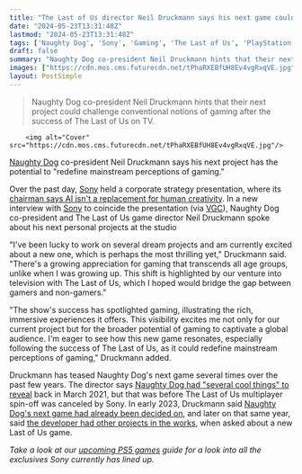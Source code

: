 ```yaml
---
title: "The Last of Us director Neil Druckmann says his next game could 'redefine mainstream perceptions of gaming' - but it still doesn't sound like The Last of Us 3"
date: "2024-05-23T13:31:48Z"
lastmod: "2024-05-23T13:31:48Z"
tags: ['Naughty Dog', 'Sony', 'Gaming', 'The Last of Us', 'PlayStation', 'PS5']
draft: false
summary: "Naughty Dog co-president Neil Druckmann hints that their next project could challenge conventional notions of gaming after the success of The Last of Us on TV."
images: ["https://cdn.mos.cms.futurecdn.net/tPhaRXEBfUH8Ev4vgRxqVE.jpg"]
layout: PostSimple
---
```

> Naughty Dog co-president Neil Druckmann hints that their next project could challenge conventional notions of gaming after the success of The Last of Us on TV.


        <img alt="Cover" src="https://cdn.mos.cms.futurecdn.net/tPhaRXEBfUH8Ev4vgRxqVE.jpg"/>
        
[Naughty Dog](https://www.gamesradar.com/tag/naughty-dog/) co-president Neil Druckmann says his next project has the potential to "redefine mainstream perceptions of gaming."

Over the past day, [Sony](https://www.gamesradar.com/tag/sony/) held a corporate strategy presentation, where its [chairman says AI isn't a replacement for human creativity](https://www.gamesradar.com/games/sony-ceo-says-although-ai-has-been-used-for-creation-its-not-a-substitute-for-human-creativity/). In a new interview with [Sony](https://www.sony.com/en/SonyInfo/creative-entertainment-vision/interview/2.html) to coincide the presentation (via [VGC](https://www.videogameschronicle.com/news/neil-druckmann-says-new-naughty-dog-title-could-redefine-mainstream-perceptions-of-gaming/)), Naughty Dog co-president and The Last of Us game director Neil Druckmann spoke about his next personal projects at the studio

"I've been lucky to work on several dream projects and am currently excited about a new one, which is perhaps the most thrilling yet," Druckmann said. "There's a growing appreciation for gaming that transcends all age groups, unlike when I was growing up. This shift is highlighted by our venture into television with The Last of Us, which I hoped would bridge the gap between gamers and non-gamers."

"The show's success has spotlighted gaming, illustrating the rich, immersive experiences it offers. This visibility excites me not only for our current project but for the broader potential of gaming to captivate a global audience. I'm eager to see how this new game resonates, especially following the success of The Last of Us, as it could redefine mainstream perceptions of gaming," Druckmann added.

Druckmann has teased Naughty Dog's next game several times over the past few years. The director says [Naughty Dog had "several cool things" to reveal](https://www.gamesradar.com/neil-druckmann-says-naughty-dog-has-several-cool-things-to-reveal-later/) back in March 2021, but that was before The Last of Us multiplayer spin-off was canceled by Sony. In early 2023, Druckmann said [Naughty Dog's next game had already been decided on](https://www.gamesradar.com/neil-druckmann-wont-say-if-the-last-of-us-3-is-naughty-dogs-next-game-but-the-decision-has-already-been-made/), and later on that same year, said [the developer had other projects in the works](https://www.gamesradar.com/asked-about-the-last-of-us-part-3-neil-druckmann-says-we-have-other-projects-in-the-works-at-naughty-dog/), when asked about a new Last of Us game.

*Take a look at our *[<em>upcoming PS5 games</em>](https://www.gamesradar.com/upcoming-ps5-games/)* guide for a look into all the exclusives Sony currently has lined up.*
        